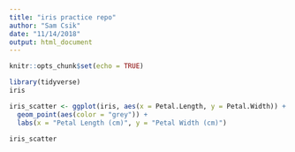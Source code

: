 ```yaml
---
title: "iris practice repo"
author: "Sam Csik"
date: "11/14/2018"
output: html_document
---
```


```r
knitr::opts_chunk$set(echo = TRUE)
```

```r
library(tidyverse)
iris
```

```r
iris_scatter <- ggplot(iris, aes(x = Petal.Length, y = Petal.Width)) +
  geom_point(aes(color = "grey")) +
  labs(x = "Petal Length (cm)", y = "Petal Width (cm)")

iris_scatter
```

